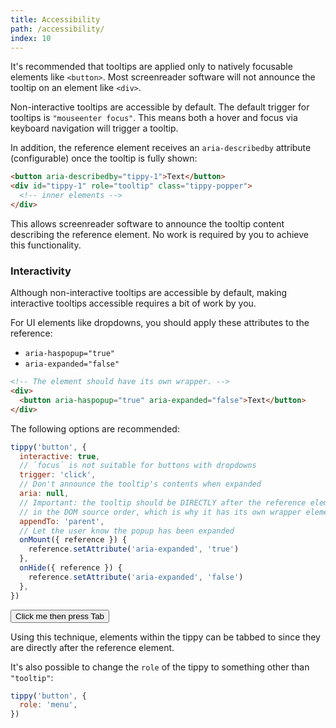 ```yaml
---
title: Accessibility
path: /accessibility/
index: 10
---
```



It's recommended that tooltips are applied only to natively focusable elements
like `<button>`. Most screenreader software will not announce the tooltip on an
element like `<div>`.

Non-interactive tooltips are accessible by default. The default trigger for
tooltips is `"mouseenter focus"`. This means both a hover and focus via keyboard
navigation will trigger a tooltip.

In addition, the reference element receives an `aria-describedby` attribute
(configurable) once the tooltip is fully shown:

```html
<button aria-describedby="tippy-1">Text</button>
<div id="tippy-1" role="tooltip" class="tippy-popper">
  <!-- inner elements -->
</div>
```

This allows screenreader software to announce the tooltip content describing the
reference element. No work is required by you to achieve this functionality.

### Interactivity

Although non-interactive tooltips are accessible by default, making interactive
tooltips accessible requires a bit of work by you.

For UI elements like dropdowns, you should apply these attributes to the
reference:

- `aria-haspopup="true"`
- `aria-expanded="false"`

<!-- prettier-ignore -->
```html
<!-- The element should have its own wrapper. -->
<div>
  <button aria-haspopup="true" aria-expanded="false">Text</button>
</div>
```

The following options are recommended:

```js
tippy('button', {
  interactive: true,
  // `focus` is not suitable for buttons with dropdowns
  trigger: 'click',
  // Don't announce the tooltip's contents when expanded
  aria: null,
  // Important: the tooltip should be DIRECTLY after the reference element
  // in the DOM source order, which is why it has its own wrapper element
  appendTo: 'parent',
  // Let the user know the popup has been expanded
  onMount({ reference }) {
    reference.setAttribute('aria-expanded', 'true')
  },
  onHide({ reference }) {
    reference.setAttribute('aria-expanded', 'false')
  },
})
```

<Demo>
  <Button>Click me then press Tab</Button>
  <Dropdown text="Press enter to click" />
</Demo>

Using this technique, elements within the tippy can be tabbed to since they are
directly after the reference element.

It's also possible to change the `role` of the tippy to something other than
`"tooltip"`:

```js
tippy('button', {
  role: 'menu',
})
```
